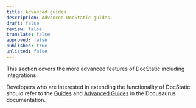 ```yaml
---
title: Advanced guides
description: Advanced DocStatic guides.
draft: false
review: false
translate: false
approved: false
published: true
unlisted: false
---
```


This section covers the more advanced features of DocStatic including integrations:

<DocCardList title="Advanced guides" />

Developers who are interested in extending the functionality of DocStatic should refer to the  [Guides](https://docusaurus.io/docs/category/guides) and [Advanced Guides](https://docusaurus.io/docs/advanced) in the Docusaurus documentation.

